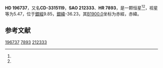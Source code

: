 {{Starbox begin
| name = HD 196737
}}
{{Starbox observe
| epoch = [[J2000.0|J2000.0]]
| constell = {{星座名待查}}<ref name=SIMBAD>{{cite web
 | url=http://simbad.u-strasbg.fr/simbad/sim-id?Ident=HR+7893
 | title=Pulsating variable Star
 | publisher=Centre de Données astronomiques de Strasbourg
 | work=SIMBAD
 | accessdate=2012-07-13
 | archive-date=2016-03-17
 | archive-url=https://web.archive.org/web/20160317210410/http://simbad.u-strasbg.fr/simbad/sim-id?Ident=HR+7893
 | dead-url=no
 }}</ref><ref name=DATA>{{cite web
 | url=http://vizier.u-strasbg.fr/viz-bin/VizieR-5?-out.add=.&-source=5050&-corr=PK=HR&-out.max=9999&HR=7893
 | title=VizieR Detailed Page
 | accessdate=2012-07-13
 | archive-date=2019-02-16
 | archive-url=https://web.archive.org/web/20190216095505/http://vizier.u-strasbg.fr/viz-bin/VizieR-5?-out.add=.&-source=5050&-corr=PK=HR&-out.max=9999&HR=7893
 | dead-url=no
 }}</ref>
| 星官 = 
| ra = {{RA|20|40|19.8}}<ref name=SIMBAD /><ref name=DATA />
| dec = {{DEC|-33|25|55}}<ref name=SIMBAD /><ref name=DATA />
| appmag_v = 5.47<ref name=SIMBAD /><ref name=DATA />
}}
{{Starbox character
| class = K1III<ref name=SIMBAD /><ref name=DATA />
| b-v = 1.12<ref name=SIMBAD /><ref name=DATA />
| u-b = 1.08<ref name=SIMBAD /><ref name=DATA />
| r-i = <ref name=SIMBAD /><ref name=DATA />
| variable = 
}}
{{Starbox astrometry
| radial_v = 1.08
| prop_mo_ra = 14
| parallax = 
| p_error = 
}}
{{Starbox catalog
| names =CD-3315119，[[SAO星表|SAO]] 212333，[[HD星表|HD]] 196737，[[HR星表|HR]] 7893}}
{{Starbox reference |Simbad=HR+7893}}
{{Starbox end}}

'''HD 196737'''，又名'''CD-3315119'''，'''SAO 212333'''、'''HR 7893'''，是一颗恒星<ref name=SIMBAD /><ref name=DATA />，视星等为5.47，位于[[銀道座標系|銀經]]9.85，[[銀道座標系|銀緯]]-36.23，其[[B1900.0|B1900.0]]坐标为赤經{{RA|20|34|3.5}}，赤緯{{DEC|-33|-36.23|8}}。

== 参考文献 ==
{{reflist}}

{{star-stub}}

[[Category:HD和HDE天體|196737]]
[[Category:HR天體|7893]]
[[Category:SAO天體|212333]]